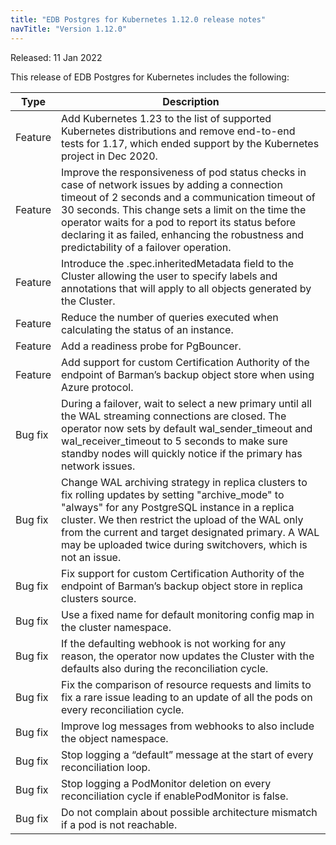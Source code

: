 ```yaml
---
title: "EDB Postgres for Kubernetes 1.12.0 release notes"
navTitle: "Version 1.12.0"
---
```


Released: 11 Jan 2022

This release of EDB Postgres for Kubernetes includes the following:

| Type           | Description                                                                                                                        |
| -------------- | ---------------------------------------------------------------------------------------------------------------------------------- |
| Feature | Add Kubernetes 1.23 to the list of supported Kubernetes distributions and remove end-to-end tests for 1.17, which ended support by the Kubernetes project in Dec 2020. |
| Feature | Improve the responsiveness of pod status checks in case of network issues by adding a connection timeout of 2 seconds and a communication timeout of 30 seconds. This change sets a limit on the time the operator waits for a pod to report its status before declaring it as failed, enhancing the robustness and predictability of a failover operation. |
| Feature | Introduce the .spec.inheritedMetadata field to the Cluster allowing the user to specify labels and annotations that will apply to all objects generated by the Cluster. |
| Feature | Reduce the number of queries executed when calculating the status of an instance. |
| Feature | Add a readiness probe for PgBouncer. |
| Feature | Add support for custom Certification Authority of the endpoint of Barman’s backup object store when using Azure protocol. |
| Bug fix | During a failover, wait to select a new primary until all the WAL streaming connections are closed. The operator now sets by default wal_sender_timeout and wal_receiver_timeout to 5 seconds to make sure standby nodes will quickly notice if the primary has network issues.  |
| Bug fix | Change WAL archiving strategy in replica clusters to fix rolling updates by setting "archive_mode" to "always" for any PostgreSQL instance in a replica cluster. We then restrict the upload of the WAL only from the current and target designated primary. A WAL may be uploaded twice during switchovers, which is not an issue.   |
| Bug fix | Fix support for custom Certification Authority of the endpoint of Barman’s backup object store in replica clusters source.  |
| Bug fix | Use a fixed name for default monitoring config map in the cluster namespace.  |
| Bug fix | If the defaulting webhook is not working for any reason, the operator now updates the Cluster with the defaults also during the reconciliation cycle.  |
| Bug fix | Fix the comparison of resource requests and limits to fix a rare issue leading to an update of all the pods on every reconciliation cycle. |
| Bug fix | Improve log messages from webhooks to also include the object namespace.  |
| Bug fix | Stop logging a “default” message at the start of every reconciliation loop.  |
| Bug fix | Stop logging a PodMonitor deletion on every reconciliation cycle if enablePodMonitor is false.  |
| Bug fix | Do not complain about possible architecture mismatch if a pod is not reachable. |







